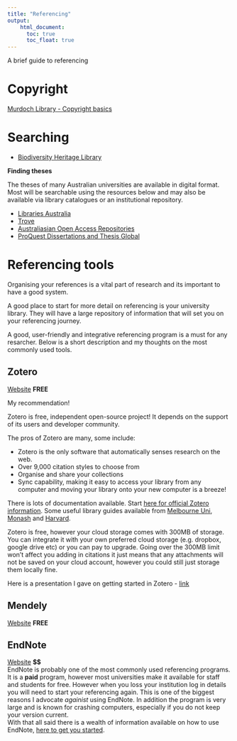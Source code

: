 ```yaml
---
title: "Referencing"
output:
    html_document:
      toc: true
      toc_float: true
---
```


<span class="badge badge-info">A brief guide to referencing</span>


# Copyright

[Murdoch Library - Copyright basics](https://www.murdoch.edu.au/library/help-support/copyright)

# Searching

* [Biodiversity Heritage Library](https://www.biodiversitylibrary.org/)

**Finding theses**

The theses of many Australian universities are available in digital format. Most will be searchable using the resources below and may also be available via library catalogues or an institutional repository.

* [Libraries Australia](https://librariesaustralia-nla-gov-au.libproxy.murdoch.edu.au/search/advancedSearch)
* [Trove](https://trove.nla.gov.au/?q&adv=y)
* [Australiasian Open Access Repositories](https://aoasg.org.au/open-access-repositories-at-australian-institutions/)
* [ProQuest Dissertations and Thesis Global](http://prospero.murdoch.edu.au/record=e1000430~S1)

# Referencing tools

Organising your references is a vital part of research and its important to have a good system.  

A good place to start for more detail on referencing is your university library. They will have a large repository of information that will set you on your referencing journey.


A good, user-friendly and integrative referencing program is a must for any resarcher. Below is a short description and my thoughts on the most commonly used tools.


## Zotero

[Website](https://www.zotero.org/) **FREE**

My recommendation!


Zotero is free, independent open-source project! It depends on the support of its users and developer community. 


The pros of Zotero are many, some include:

* Zotero is the only software that automatically senses research on the web. 
* Over 9,000 citation styles to choose from
* Organise and share your collections
* Sync capability, making it easy to access your library from any computer and moving your library onto your new computer is a breeze! 

There is lots of documentation available. Start [here for official Zotero information](https://www.zotero.org/support/). Some useful library guides available from [Melbourne Uni](http://unimelb.libguides.com/zotero), [Monash](https://guides.lib.monash.edu/law/zotero ) and [Harvard](https://guides.library.harvard.edu/zotero).

Zotero is free, however your cloud storage comes with 300MB of storage. You can integrate it with your own preferred cloud storage (e.g. dropbox, google drive etc) or you can pay to upgrade. Going over the 300MB limit won't affect you adding in citations it just means that any attachments will not be saved on your cloud account, however you could still just storage them locally fine.

Here is a presentation I gave on getting started in Zotero - [link](https://docs.google.com/presentation/d/1tRlB3_-Fv7TywHAh_jDgghI-lYRMkG2PuGf12qySDno/edit?usp=sharing)

## Mendely

[Website](https://www.mendeley.com/?interaction_required=true) **FREE**


## EndNote

[Website](https://endnote.com/) **$$**    
EndNote is probably one of the most commonly used referencing programs. It is a **paid** program, however most universities make it available for staff and students for free. However when you loss your institution log in details you will need to start your referencing again. This is one of the biggest reasons I advocate *againist* using EndNote. In addition the program is very large and is known for crashing computers, especially if you do not keep your version current.   
With that all said there is a wealth of information available on how to use EndNote, [here to get you started](https://clarivate.libguides.com/endnote_training/home).



